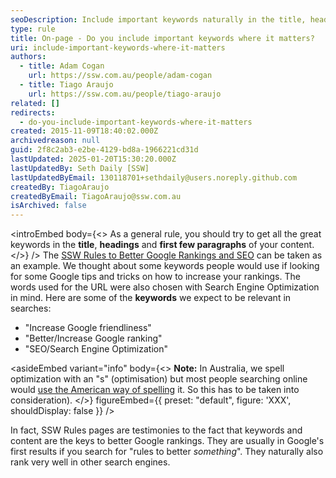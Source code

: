 ```yaml
---
seoDescription: Include important keywords naturally in the title, headings, and first few paragraphs of your content.
type: rule
title: On-page - Do you include important keywords where it matters?
uri: include-important-keywords-where-it-matters
authors:
  - title: Adam Cogan
    url: https://ssw.com.au/people/adam-cogan
  - title: Tiago Araujo
    url: https://ssw.com.au/people/tiago-araujo
related: []
redirects:
  - do-you-include-important-keywords-where-it-matters
created: 2015-11-09T18:40:02.000Z
archivedreason: null
guid: 2f8c2ab3-e2be-4129-bd8a-1966221cd31d
lastUpdated: 2025-01-20T15:30:20.000Z
lastUpdatedBy: Seth Daily [SSW]
lastUpdatedByEmail: 130118701+sethdaily@users.noreply.github.com
createdBy: TiagoAraujo
createdByEmail: TiagoAraujo@ssw.com.au
isArchived: false
---
```


<introEmbed
  body={<>
As a general rule, you should try to get all the great keywords in the **title**, **headings** and **first few paragraphs** of your content.
  </>}
/>
The [SSW Rules to Better Google Rankings and SEO](/rules-to-better-google-rankings-and-seo) can be taken as an example. We thought about some keywords people would use if looking for some Google tips and tricks on how to increase your rankings. The words used for the URL were also chosen with Search Engine Optimization in mind. Here are some of the **keywords** we expect to be relevant in searches:

* "Increase Google friendliness"
* "Better/Increase Google ranking"
* "SEO/Search Engine Optimization"

<asideEmbed
  variant="info"
  body={<>
    **Note:** In Australia, we spell optimization with an "s" (optimisation) but most people searching online would [use the American way of spelling](/spelling-do-you-use-us-english) it. So this has to be taken into consideration).
  </>}
  figureEmbed={{
    preset: "default",
    figure: 'XXX',
    shouldDisplay: false
  }}
/>

In fact, SSW Rules pages are testimonies to the fact that keywords and content are the keys to better Google rankings. They are usually in Google's first results if you search for "rules to better _something_". They naturally also rank very well in other search engines.
